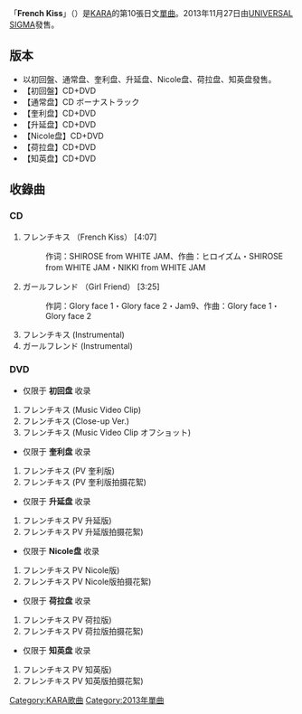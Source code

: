 {{Infobox Single 
| Name           = French Kiss
| Artist         = [[KARA|KARA]]
| Album          = 
| A-side         = French Kiss）
| B-side         = Girl Friend
| Released       = 2013年11月27日
| Recorded       = 2013年<br/>{{JPN}}
| Genre          = [[K-POP|K-POP]]
| Length         = 
| Label          = [[环球音乐_(日本)|UNIVERSAL SIGMA]]
| Writer         = 
| Producer       = 
| Certification  = 
| Last single    = [[Thank_You_Summer_Love|Thank You Summer Love]]<br/>（2013年）
| This single    = '''French Kiss'''<br/>（2013年）
| Next single   = [[Mamma_Mia_(Kara单曲)|Mamma Mia]]<br/>（2014年）
| Misc           = 
}}
「'''French Kiss'''」（{{lang-ja|'''フレンチキス'''}}）是[[KARA|KARA]]的第10張日文[[單曲|單曲]]。2013年11月27日由[[环球音乐_(日本)|UNIVERSAL SIGMA]]發售。

== 版本 ==
*以初回盤、通常盘、奎利盘、升延盘、Nicole盘、荷拉盘、知英盘發售。
* 【初回盤】CD+DVD
* 【通常盘】CD ボーナストラック
* 【奎利盘】CD+DVD
* 【升延盘】CD+DVD
* 【Nicole盘】CD+DVD
* 【荷拉盘】CD+DVD
* 【知英盘】CD+DVD
== 收錄曲 ==
=== CD ===
# フレンチキス （French Kiss） [4:07]
#:作词：SHIROSE from WHITE JAM、作曲：ヒロイズム・SHIROSE from WHITE JAM・NIKKI from WHITE JAM
# ガールフレンド （Girl Friend） [3:25]
#:作詞：Glory face 1・Glory face 2・Jam9、作曲：Glory face 1・Glory face 2
# フレンチキス (Instrumental)
# ガールフレンド (Instrumental)
=== DVD ===
* 仅限于 '''初回盘''' 收录
# フレンチキス (Music Video Clip)
# フレンチキス (Close-up Ver.)
# フレンチキス (Music Video Clip オフショット)
* 仅限于 '''奎利盘''' 收录
# フレンチキス (PV 奎利版)
# フレンチキス (PV 奎利版拍摄花絮)
* 仅限于 '''升延盘''' 收录
# フレンチキス PV 升延版)
# フレンチキス PV 升延版拍摄花絮)
* 仅限于 '''Nicole盘''' 收录
# フレンチキス PV Nicole版)
# フレンチキス PV Nicole版拍摄花絮)
* 仅限于 '''荷拉盘''' 收录
# フレンチキス PV 荷拉版)
# フレンチキス PV 荷拉版拍摄花絮)
* 仅限于 '''知英盘''' 收录
# フレンチキス PV 知英版)
# フレンチキス PV 知英版拍摄花絮)
{{Kara}}
[[Category:KARA歌曲|Category:KARA歌曲]]
[[Category:2013年單曲|Category:2013年單曲]]